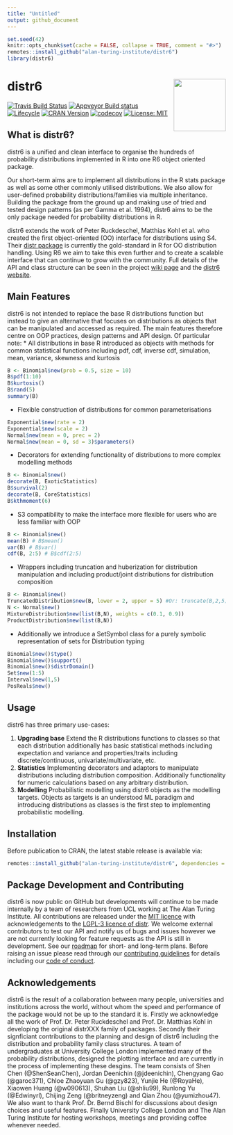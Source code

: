 ```yaml
---
title: "Untitled"
output: github_document
---
```


```r
set.seed(42)
knitr::opts_chunk$set(cache = FALSE, collapse = TRUE, comment = "#>")
remotes::install_github("alan-turing-institute/distr6")
library(distr6)
```

# distr6 <img src="man/figures/logo.png" align="right" alt="" width="120" />

[![Travis Build Status](https://travis-ci.com/alan-turing-institute/distr6.svg?branch=master)](https://travis-ci.com/alan-turing-institute/distr6)
[![Appveyor Build status](https://ci.appveyor.com/api/projects/status/mrexqbmrtrx865jf/branch/master?svg=true)](https://ci.appveyor.com/project/RaphaelS1/distr6-xsr0j/branch/master)
[![Lifecycle](https://img.shields.io/badge/lifecycle-maturing-blue.svg)](https://img.shields.io/badge/lifecycle-maturing-blue.svg)
[![CRAN Version](http://www.r-pkg.org/badges/version/distr6)](http://www.r-pkg.org/badges/version/distr6)
[![codecov](https://codecov.io/gh/alan-turing-institute/distr6/branch/master/graph/badge.svg)](https://codecov.io/gh/alan-turing-institute/distr6)
[![License: MIT](https://img.shields.io/badge/License-MIT-yellow.svg)](https://opensource.org/licenses/MIT)

## What is distr6?

distr6 is a unified and clean interface to organise the hundreds of probability distributions implemented in R into one R6 object oriented package.

Our short-term aims are to implement all distributions in the R stats package as well as some other commonly utilised distributions. We also allow for user-defined probability distributions/families via multiple inheritance. Building the package from the ground up and making use of tried and tested design patterns (as per Gamma et al. 1994), distr6 aims to be the only package needed for probability distributions in R.

distr6 extends the work of Peter Ruckdeschel, Matthias Kohl et al. who created the first object-oriented (OO) interface for distributions using S4. Their [distr package](http://distr.r-forge.r-project.org/) is currently the gold-standard in R for OO distribution handling. Using R6 we aim to take this even further and to create a scalable interface that can continue to grow with the community. Full details of the API and class structure can be seen in the project [wiki page](https://github.com/alan-turing-institute/distr6/wiki) and the [distr6 website](https://alan-turing-institute.github.io/distr6/).


## Main Features

distr6 is not intended to replace the base R distributions function but instead to give an alternative that focuses on distributions as objects that can be manipulated and accessed as required. The main features therefore centre on OOP practices, design patterns and API design. Of particular note:
* All distributions in base R introduced as objects with methods for common statistical functions including pdf, cdf, inverse cdf, simulation, mean, variance, skewness and kurtosis

```r
B <- Binomial$new(prob = 0.5, size = 10)
B$pdf(1:10)
B$kurtosis()
B$rand(5)
summary(B)
```

* Flexible construction of distributions for common parameterisations

```r
Exponential$new(rate = 2)
Exponential$new(scale = 2)
Normal$new(mean = 0, prec = 2)
Normal$new(mean = 0, sd = 3)$parameters()
```

* Decorators for extending functionality of distributions to more complex modelling methods

```r
B <- Binomial$new()
decorate(B, ExoticStatistics)
B$survival(2)
decorate(B, CoreStatistics)
B$kthmoment(6)
```

* S3 compatibility to make the interface more flexible for users who are less familiar with OOP

```r
B <- Binomial$new()
mean(B) # B$mean()
var(B) # B$var()
cdf(B, 2:5) # B$cdf(2:5)
```

* Wrappers including truncation and huberization for distribution manipulation and including product/joint distributions for distribution composition

```r
B <- Binomial$new()
TruncatedDistribution$new(B, lower = 2, upper = 5) #Or: truncate(B,2,5)
N <- Normal$new()
MixtureDistribution$new(list(B,N), weights = c(0.1, 0.9))
ProductDistribution$new(list(B,N))
```

* Additionally we introduce a SetSymbol class for a purely symbolic representation of sets for Distribution typing

```r
Binomial$new()$type()
Binomial$new()$support()
Binomial$new()$distrDomain()
Set$new(1:5)
Interval$new(1,5)
PosReals$new()
```


## Usage

distr6 has three primary use-cases:

1. **Upgrading base** Extend the R distributions functions to classes so that each distribution additionally has basic statistical methods including expectation and variance and properties/traits including discrete/continuous, univariate/multivariate, etc.
1. **Statistics** Implementing decorators and adaptors to manipulate distributions including distribution composition. Additionally functionality for numeric calculations based on any arbitrary distribution.
1. **Modelling** Probabilistic modelling using distr6 objects as the modelling targets. Objects as targets is an understood ML paradigm and introducing distributions as classes is the first step to implementing probabilistic modelling.

## Installation

Before publication to CRAN, the latest stable release is available via:
```r
remotes::install_github("alan-turing-institute/distr6", dependencies = TRUE)
```


## Package Development and Contributing

distr6 is now public on GitHub but developments will continue to be made internally by a team of researchers from UCL working at The Alan Turing Institute. All contributions are released under the [MIT licence](https://opensource.org/licenses/MIT) with acknowledgements to the [LGPL-3 licence of distr](https://github.com/alan-turing-institute/distr6/blob/master/Licensing). We welcome external contributors to test our API and notify us of bugs and issues however we are not currently looking for feature requests as the API is still in development. See our [roadmap](https://alan-turing-institute.github.io/distr6/articles/roadmap.html) for short- and long-term plans. Before raising an issue please read through our [contributing guidelines](https://github.com/alan-turing-institute/distr6/blob/master/CONTRIBUTING.md) for details including our [code of conduct](https://github.com/alan-turing-institute/distr6/blob/master/CODE_OF_CONDUCT.md).

## Acknowledgements

distr6 is the result of a collaboration between many people, universities and institutions across the world, without whom the speed and performance of the package would not be up to the standard it is. Firstly we acknowledge all the work of Prof. Dr. Peter Ruckdeschel and Prof. Dr. Matthias Kohl in developing the original distrXXX family of packages. Secondly their signficiant contributions to the planning and design of distr6 including the distribution and probability family class structures. A team of undergraduates at University College London implemented many of the probability distributions, designed the plotting interface and are currently in the process of implementing these desgins. The team consists of Shen Chen (@ShenSeanChen), Jordan Deenichin (@jdeenichin), Chengyang Gao (@garoc371), Chloe Zhaoyuan Gu (@gzy823), Yunjie He (@RoyaHe), Xiaowen Huang (@w090613), Shuhan Liu (@shliu99), Runlong Yu (@Edwinyrl), Chijing Zeng (@britneyzeng) and Qian Zhou (@yumizhou47). We also want to thank Prof. Dr. Bernd Bischl for discussions about design choices and useful features. Finally University College London and The Alan Turing Institute for hosting workshops, meetings and providing coffee whenever needed.
